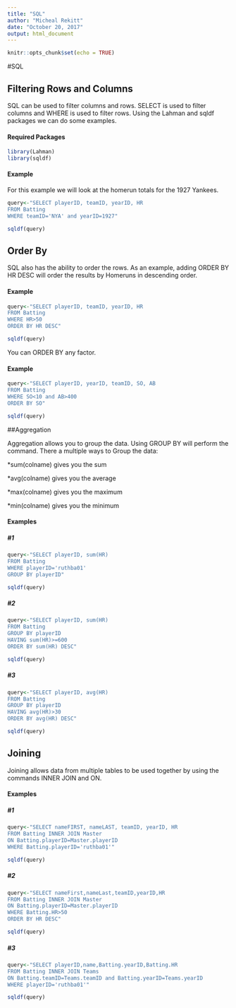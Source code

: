 ```yaml
---
title: "SQL"
author: "Micheal Rekitt"
date: "October 20, 2017"
output: html_document
---
```


```r
knitr::opts_chunk$set(echo = TRUE)
```
#SQL

## Filtering Rows and Columns
SQL can be used to filter columns and rows. SELECT is used to filter columns and WHERE is used to filter rows. Using the Lahman and sqldf packages we can do some examples.

#### Required Packages
```r
library(Lahman)
library(sqldf)
```
#### Example
For this example we will look at the homerun totals for the 1927 Yankees.

```r
query<-"SELECT playerID, teamID, yearID, HR 
FROM Batting
WHERE teamID='NYA' and yearID=1927"

sqldf(query)
```

## Order By
SQL also has the ability to order the rows. As an example, adding ORDER BY HR DESC will order the results by Homeruns in descending order.

#### Example
```r
query<-"SELECT playerID, teamID, yearID, HR 
FROM Batting
WHERE HR>50
ORDER BY HR DESC"

sqldf(query)
```
You can ORDER BY any factor.

#### Example
```r
query<-"SELECT playerID, yearID, teamID, SO, AB 
FROM Batting 
WHERE SO<10 and AB>400 
ORDER BY SO" 

sqldf(query) 
```
##Aggregation

Aggregation allows you to group the data. Using GROUP BY will perform the command. There a multiple ways to Group the data:

*sum(colname) gives you the sum

*avg(colname) gives you the average

*max(colname) gives you the maximum

*min(colname) gives you the minimum

#### Examples
##### #1
```r
query<-"SELECT playerID, sum(HR) 
FROM Batting 
WHERE playerID='ruthba01' 
GROUP BY playerID" 

sqldf(query) 
```
##### #2
```r
query<-"SELECT playerID, sum(HR)
FROM Batting 
GROUP BY playerID 
HAVING sum(HR)>=600 
ORDER BY sum(HR) DESC" 

sqldf(query) 
```
##### #3
```r
query<-"SELECT playerID, avg(HR)
FROM Batting 
GROUP BY playerID 
HAVING avg(HR)>30 
ORDER BY avg(HR) DESC" 

sqldf(query)
```
## Joining
Joining allows data from multiple tables to be used together by using the commands INNER JOIN and ON. 

#### Examples
##### #1
```r
query<-"SELECT nameFIRST, nameLAST, teamID, yearID, HR  
FROM Batting INNER JOIN Master 
ON Batting.playerID=Master.playerID 
WHERE Batting.playerID='ruthba01'" 

sqldf(query) 
```
##### #2
```r
query<-"SELECT nameFirst,nameLast,teamID,yearID,HR 
FROM Batting INNER JOIN Master 
ON Batting.playerID=Master.playerID 
WHERE Batting.HR>50
ORDER BY HR DESC" 

sqldf(query) 
```
##### #3
```r
query<-"SELECT playerID,name,Batting.yearID,Batting.HR 
FROM Batting INNER JOIN Teams 
ON Batting.teamID=Teams.teamID and Batting.yearID=Teams.yearID 
WHERE playerID='ruthba01'" 

sqldf(query) 
```

